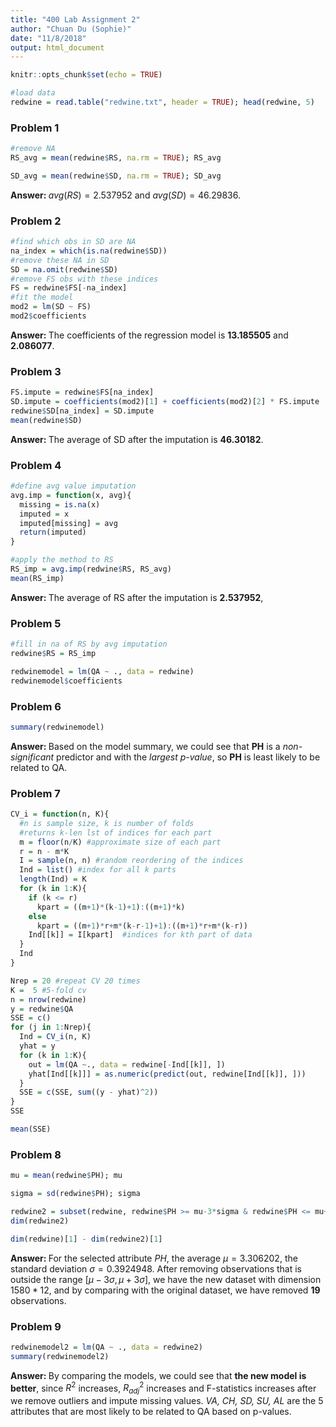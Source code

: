 ```yaml
---
title: "400 Lab Assignment 2"
author: "Chuan Du (Sophie)"
date: "11/8/2018"
output: html_document
---
```


```r
knitr::opts_chunk$set(echo = TRUE)
```

```r
#load data
redwine = read.table("redwine.txt", header = TRUE); head(redwine, 5)
```


### Problem 1

```r
#remove NA
RS_avg = mean(redwine$RS, na.rm = TRUE); RS_avg
```

```r
SD_avg = mean(redwine$SD, na.rm = TRUE); SD_avg
```

**Answer: ** $avg(RS) = 2.537952$ and $avg(SD) = 46.29836$.


### Problem 2

```r
#find which obs in SD are NA
na_index = which(is.na(redwine$SD))
#remove these NA in SD
SD = na.omit(redwine$SD)
#remove FS obs with these indices
FS = redwine$FS[-na_index]
#fit the model
mod2 = lm(SD ~ FS)
mod2$coefficients
```

**Answer: ** The coefficients of the regression model is **13.185505** and **2.086077**.


### Problem 3

```r
FS.impute = redwine$FS[na_index] 
SD.impute = coefficients(mod2)[1] + coefficients(mod2)[2] * FS.impute
redwine$SD[na_index] = SD.impute
mean(redwine$SD)
```

**Answer: ** The average of SD after the imputation is **46.30182**.


### Problem 4

```r
#define avg value imputation
avg.imp = function(x, avg){
  missing = is.na(x)
  imputed = x
  imputed[missing] = avg
  return(imputed)
}

#apply the method to RS
RS_imp = avg.imp(redwine$RS, RS_avg)
mean(RS_imp)
```

**Answer: ** The average of RS after the imputation is **2.537952**,


### Problem 5

```r
#fill in na of RS by avg imputation
redwine$RS = RS_imp
```

```r
redwinemodel = lm(QA ~ ., data = redwine)
redwinemodel$coefficients
```


### Problem 6

```r
summary(redwinemodel)
```

**Answer: ** Based on the model summary, we could see that **PH** is a *non-significant* predictor and with the *largest p-value*, so **PH** is least likely to be related to QA.


### Problem 7

```r
CV_i = function(n, K){
  #n is sample size, k is number of folds
  #returns k-len lst of indices for each part
  m = floor(n/K) #approximate size of each part
  r = n - m*K
  I = sample(n, n) #random reordering of the indices
  Ind = list() #index for all k parts
  length(Ind) = K
  for (k in 1:K){
    if (k <= r)
      kpart = ((m+1)*(k-1)+1):((m+1)*k)
    else
      kpart = ((m+1)*r+m*(k-r-1)+1):((m+1)*r+m*(k-r))
    Ind[[k]] = I[kpart]  #indices for kth part of data
  }
  Ind
}
```

```r
Nrep = 20 #repeat CV 20 times
K =  5 #5-fold cv
n = nrow(redwine)
y = redwine$QA
SSE = c()
for (j in 1:Nrep){
  Ind = CV_i(n, K)
  yhat = y
  for (k in 1:K){
    out = lm(QA ~., data = redwine[-Ind[[k]], ])
    yhat[Ind[[k]]] = as.numeric(predict(out, redwine[Ind[[k]], ]))
  }
  SSE = c(SSE, sum((y - yhat)^2))
}
SSE
```

```r
mean(SSE)
```


### Problem 8

```r
mu = mean(redwine$PH); mu
```

```r
sigma = sd(redwine$PH); sigma
```

```r
redwine2 = subset(redwine, redwine$PH >= mu-3*sigma & redwine$PH <= mu+3*sigma)
dim(redwine2)
```

```r
dim(redwine)[1] - dim(redwine2)[1]
```

**Answer: ** For the selected attribute *PH*, the average $\mu = 3.306202$, the standard deviation $\sigma = 0.3924948$. After removing observations that is outside the range $[\mu - 3\sigma, \mu + 3\sigma]$, we have the new dataset with dimension $1580*12$, and by comparing with the original dataset, we have removed **19** observations.


### Problem 9

```r
redwinemodel2 = lm(QA ~ ., data = redwine2)
summary(redwinemodel2)
```

**Answer: ** By comparing the models, we could see that **the new model is better**, since $R^2$ increases, $R^2_{adj}$ increases and F-statistics increases after we remove outliers and impute missing values. *VA, CH, SD, SU, AL* are the 5 attributes that are most likely to be related to QA based on p-values.

